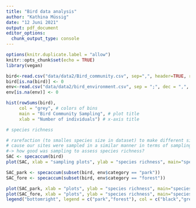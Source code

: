 ```yaml
---
title: "Bird data analysis"
author: "Kathina Müssig"
date: "12 Juni 2021"
output: pdf_document
editor_options:
  chunk_output_type: console
---
```


```r
options(knitr.duplicate.label = "allow")
knitr::opts_chunk$set(echo = TRUE)
library(vegan)
```

```r
bird<-read.csv("data/data2/Bird_community.csv", sep=",", header=TRUE, row.names = 1)
bird[is.na(bird)] <- 0
env<-read.csv("data/data2/bird_environment.csv", sep = ";", dec = ",", header = TRUE)
env[is.na(env)] <- 0

hist(rowSums(bird),
     col = "grey", # colors of bins
     main = "Bird Community Sampling", # plot title
     xlab = "Number of individuals") # x-axis title
```

```r
# species richness

# rarefaction (to smalles species size in dataset) to make different sites comparable
# cause our sites were sampled in a similar manner in terms of sampling intensity we don't have to create rarefaction curves but species-accumulation-curve 
#-> how good was sampling to assess species richness? 
SAC <- specaccum(bird)
plot(SAC, xlab = "sampling plots", ylab = "species richness", main="species accumulation curve")

SAC_park <- specaccum(subset(bird, env$category == "park"))
SAC_fore <- specaccum(subset(bird, env$category == "forest"))

plot(SAC_park, xlab = "plots", ylab = "species richness", main="species accumulation curve")
plot(SAC_fore, xlab = "plots", ylab = "species richness", main="species accumulation curve", col="green", add = T)
legend("bottomright", legend = c("park","forest"), col = c("black","green"),lwd=1, bty = "n")
```


